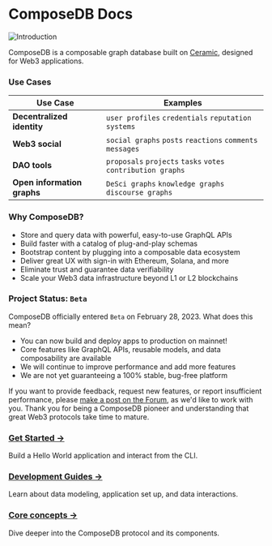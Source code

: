 # ComposeDB Docs
![Introduction](/img/intro-dataverse.png)

ComposeDB is a composable graph database built on [Ceramic](https://ceramic.network), designed for Web3 applications. 

### Use Cases
| Use Case  | Examples  |
|---|---|
|__Decentralized identity__| `user profiles` `credentials` `reputation systems` |
|__Web3 social__| `social graphs` `posts` `reactions` `comments` `messages` |
|__DAO tools__| `proposals` `projects` `tasks` `votes` `contribution graphs` |
|__Open information graphs__| `DeSci graphs` `knowledge graphs` `discourse graphs` |

### Why ComposeDB?

-  Store and query data with powerful, easy-to-use GraphQL APIs
-  Build faster with a catalog of plug-and-play schemas
-  Bootstrap content by plugging into a composable data ecosystem
-  Deliver great UX with sign-in with Ethereum, Solana, and more
-  Eliminate trust and guarantee data verifiability
-  Scale your Web3 data infrastructure beyond L1 or L2 blockchains

### Project Status: `Beta`

ComposeDB officially entered `Beta` on February 28, 2023. What does this mean?

- You can now build and deploy apps to production on mainnet! 
- Core features like GraphQL APIs, reusable models, and data composability are available
- We will continue to improve performance and add more features
- We are not yet guaranteeing a 100% stable, bug-free platform

If you want to provide feedback, request new features, or report insufficient performance, please [make a post on the Forum](https://forum.ceramic.network/c/graph/9), as we'd like to work with you.
Thank you for being a ComposeDB pioneer and understanding that great Web3 protocols take time to mature.




### [Get Started →](./getting-started) 
Build a Hello World application and interact from the CLI.

### [Development Guides →](./getting-started)
Learn about data modeling, application set up, and data interactions.
<!-- Server Config-->

### [Core concepts →](./core-concepts)
Dive deeper into the ComposeDB protocol and its components.
